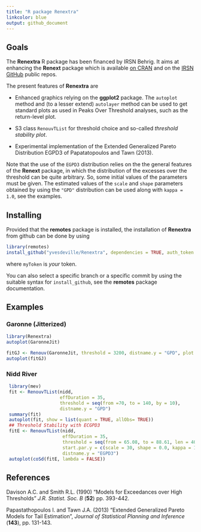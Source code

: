 ```yaml
---
title: "R package Renextra"
linkcolor: blue
output: github_document
---
```



## Goals

The **Renextra** R package has been financed by IRSN Behrig. It aims
at enhancing the **Renext** package which is available [on
CRAN](https://cran.r-project.org/web/packages/Renext/index.html) and
on the [IRSN GitHub](https://github.com/IRSN/Renext) public repos.

The present features of **Renextra** are

- Enhanced graphics relying on the **ggplot2** package. The `autoplot`
  method and (to a lesser extend) `autolayer` method can be used to
  get standard plots as used in Peaks Over Threshold analyses, such as
  the return-level plot.

- S3 class `RenouvTList` for threshold choice and so-called *threshold
  stability plot*.
  
- Experimental implementation of the Extended Generalized Pareto
 Distribution EGPD3 of Papatatopoulos and Tawn (2013).
 
 Note that the use of the `EGPD3` distribution relies on the the
 general features of the **Renext** package, in which the distribution
 of the excesses over the threshold can be quite arbitrary. So, some
 initial values of the parameters must be given. The estimated values
 of the `scale` and `shape` parameters obtained by using the `"GPD"`
 distribution can be used along with `kappa = 1.0`, see the examples.
 
 

## Installing

Provided that the **remotes** package is installed, the installation of
**Renextra** from github can be done by using


```r
library(remotes)
install_github("yvesdeville/Renextra", dependencies = TRUE, auth_token = myToken)
```
where `myToken` is *your* token. 

You can also select a specific branch or a specific commit by using
the suitable syntax for `install_github`, see the **remotes** package
documentation.

## Examples

### Garonne (Jitterized)
```r
library(Renextra)
autoplot(GaronneJit)
```

```r
fitGJ <- Renouv(GaronneJit, threshold = 3200, distname.y = "GPD", plot = FALSE)
autoplot(fitGJ)
```

### Nidd River 

```r
 library(mev)
 fit <- RenouvTList(nidd,
                    effDuration = 35,
                    threshold = seq(from =70, to = 140, by = 10),
                    distname.y = "GPD")
 summary(fit)
 autoplot(fit, show = list(quant = TRUE, allObs= TRUE))
 ## Threshold Stability with ECGPD3
 fitE <- RenouvTList(nidd,
                     effDuration = 35,
                     threshold = seq(from = 65.08, to = 88.61, len = 40),
                     start.par.y = c(scale = 30, shape = 0.0, kappa = 1.0),
                     distname.y = "EGPD3")
 autoplot(coSd(fitE, lambda = FALSE))

```
 
## References 
 
Davison A.C. and Smith R.L. (1990) "Models for Exceedances over High Thresholds"
  *J.R. Statist. Soc. B* (**52**) pp. 393-442.
 
Papastathopoulos I. and Tawn J.A. (2013) "Extended Generalized Pareto
    Models for Tail Estimation", *Journal of Statistical
    Planning and Inference* (**143**), pp. 131-143.
